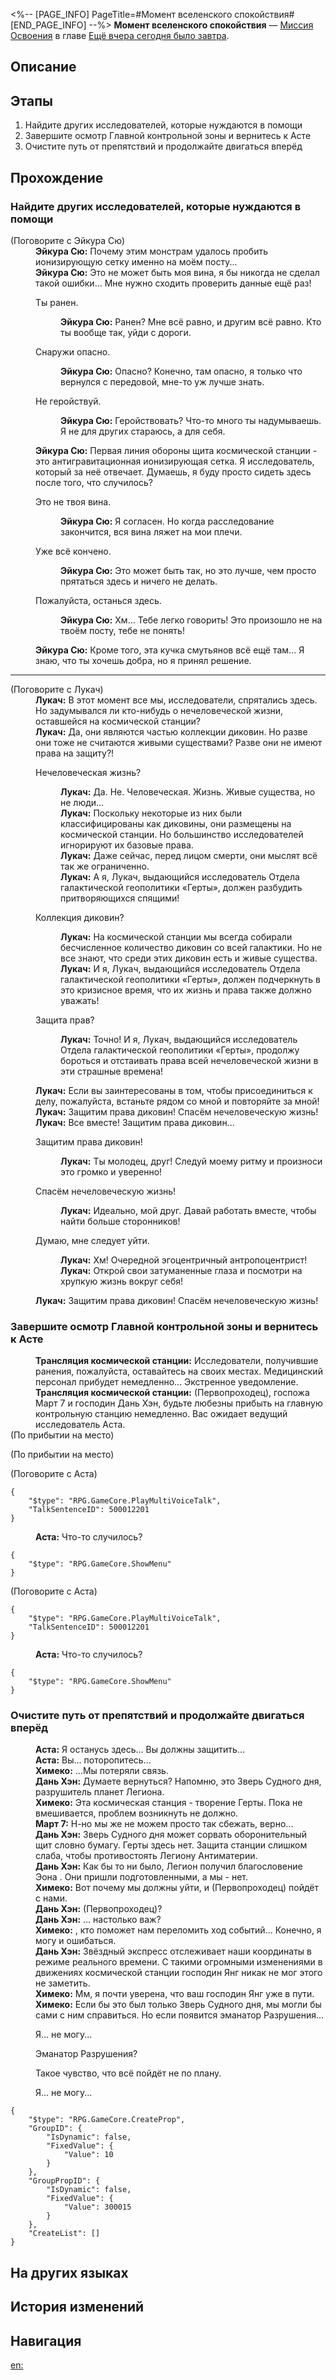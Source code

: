 <%-- [PAGE_INFO]
PageTitle=#Момент вселенского спокойствия#
[END_PAGE_INFO] --%>
{{Дополнить|Диалоги.}}
{{Миссия Инфобокс
|id              = 1000302
|Название        = 
|Изображение     = Миссия Момент вселенского спокойствия.png
|Тип             = Миссия Освоения
|Событие         = 
|Глава           = Ещё вчера сегодня было завтра
|Условия         = Завершена [[Миссия Освоения]] «[[Момент вселенского спокойствия]]»
|Персонажи       = Аста; Дань Хэн; Лукач; Март 7; Первопроходец; Трансляция космической станции; Химеко; Эйкура Сю
|СтартЛокация    = [[Космическая станция «Герта»]] — [[Главная контрольная зона]]
|Мир             = Космическая станция «Герта»
|Предыдущая      = 
|Следующая       = Неисчезающие тени
|Награды         = Опыт Освоения*600; Кредиты*2 000
}}
'''Момент вселенского спокойствия''' — [[Миссия Освоения]] в главе [[Ещё вчера сегодня было завтра]].

==Описание==
{{Описание|<!--официальное описание из Перекрёстка судеб-->}}

==Этапы==
# Найдите других исследователей, которые нуждаются в помощи
# Завершите осмотр Главной контрольной зоны и вернитесь к Асте
# Очистите путь от препятствий и продолжайте двигаться вперёд

==Прохождение==
{{Дополнить}}
{{Диалог Конец}}

===Найдите других исследователей, которые нуждаются в помощи===
{{Описание миссии|тип=Миссия Освоения|локация=Главная контрольная зона|Внешняя угроза космической станции, кажется, находится под контролем, но экипаж станции по-прежнему обеспокоен.<br />Многие члены экипажа прибыли сюда в одиночку. О чём они сейчас волнуются больше всего? О космической станции? О своих коллегах? Или о своих исследованиях?<br />Надо полагать, что у каждого свой ответ.}}
{{Диалог Начало}}

;(Поговорите с Эйкура Сю)
:'''Эйкура Сю:''' Почему этим монстрам удалось пробить ионизирующую сетку именно на моём посту...
:'''Эйкура Сю:''' Это не может быть моя вина, я бы никогда не сделал такой ошибки... Мне нужно сходить проверить данные ещё раз!
:{{Диалог|Стрелка}} Ты ранен.
::'''Эйкура Сю:''' Ранен? Мне всё равно, и другим всё равно. Кто ты вообще так{{MC|ж=ая|м=ой}}, уйди с дороги.
:{{Диалог|Стрелка}} Снаружи опасно.
::'''Эйкура Сю:''' Опасно? Конечно, там опасно, я только что вернулся с передовой, мне-то уж лучше знать.
:{{Диалог|Стрелка}} Не геройствуй.
::'''Эйкура Сю:''' Геройствовать? Что-то много ты надумываешь. Я не для других стараюсь, а для себя.
:'''Эйкура Сю:''' Первая линия обороны щита космической станции - это антигравитационная ионизирующая сетка. Я исследователь, который за неё отвечает. Думаешь, я буду просто сидеть здесь после того, что случилось?
:{{Диалог|Стрелка}} Это не твоя вина.
::'''Эйкура Сю:''' Я согласен. Но когда расследование закончится, вся вина ляжет на мои плечи.
:{{Диалог|Стрелка}} Уже всё кончено.
::'''Эйкура Сю:''' Это может быть так, но это лучше, чем просто прятаться здесь и ничего не делать.
:{{Диалог|Стрелка}} Пожалуйста, останься здесь.
::'''Эйкура Сю:''' Хм... Тебе легко говорить! Это произошло не на твоём посту, тебе не понять!
:'''Эйкура Сю:''' Кроме того, эта кучка смутьянов всё ещё там... Я знаю, что ты хочешь добра, но я принял решение.
----

;(Поговорите с Лукач)
:'''Лукач:''' В этот момент все мы, исследователи, спрятались здесь. Но задумывался ли кто-нибудь о нечеловеческой жизни, оставшейся на космической станции?
:'''Лукач:''' Да, они являются частью коллекции диковин. Но разве они тоже не считаются живыми существами? Разве они не имеют права на защиту?!
:{{Диалог|Стрелка}} Нечеловеческая жизнь?
::'''Лукач:''' Да. Не. Человеческая. Жизнь. Живые существа, но не люди...
::'''Лукач:''' Поскольку некоторые из них были классифицированы как диковины, они размещены на космической станции. Но большинство исследователей игнорируют их базовые права.
::'''Лукач:''' Даже сейчас, перед лицом смерти, они мыслят всё так же ограниченно.
::'''Лукач:''' А я, Лукач, выдающийся исследователь Отдела галактической геополитики «Герты», должен разбудить притворяющихся спящими!
:{{Диалог|Стрелка}} Коллекция диковин?
::'''Лукач:''' На космической станции мы всегда собирали бесчисленное количество диковин со всей галактики. Но не все знают, что среди этих диковин есть и живые существа.
::'''Лукач:''' И я, Лукач, выдающийся исследователь Отдела галактической геополитики «Герты», должен подчеркнуть в это кризисное время, что их жизнь и права также должно уважать!
:{{Диалог|Стрелка}} Защита прав?
::'''Лукач:''' Точно! И я, Лукач, выдающийся исследователь Отдела галактической геополитики «Герты», продолжу бороться и отстаивать права всей нечеловеческой жизни в эти страшные времена!
:'''Лукач:''' Если вы заинтересованы в том, чтобы присоединиться к делу, пожалуйста, встаньте рядом со мной и повторяйте за мной!
:'''Лукач:''' Защитим права диковин! Спасём нечеловеческую жизнь!
:'''Лукач:''' Все вместе! Защитим права диковин...
:{{Диалог|Стрелка}} Защитим права диковин!
::'''Лукач:''' Ты молодец, друг! Следуй моему ритму и произноси это громко и уверенно!
:{{Диалог|Стрелка}} Спасём нечеловеческую жизнь!
::'''Лукач:''' Идеально, мой друг. Давай работать вместе, чтобы найти больше сторонников!
:{{Диалог|Стрелка}} Думаю, мне следует уйти.
::'''Лукач:''' Хм! Очередной эгоцентричный антропоцентрист!
::'''Лукач:''' Открой свои затуманенные глаза и посмотри на хрупкую жизнь вокруг себя!
:'''Лукач:''' Защитим права диковин! Спасём нечеловеческую жизнь!
{{Диалог Конец}}

===Завершите осмотр Главной контрольной зоны и вернитесь к Асте===
{{Описание миссии|тип=Миссия Освоения|локация=Главная контрольная зона|Внешняя угроза космической станции, кажется, находится под контролем. Если на станции остались места, в которых вы ещё не были, сейчас у вас есть шанс пойти и осмотреться.<br />Как только будете готовы, доложите Асте.}}
{{Диалог Начало}}
:'''Трансляция космической станции:''' Исследователи, получившие ранения, пожалуйста, оставайтесь на своих местах. Медицинский персонал прибудет немедленно... Экстренное уведомление.
:<!--3-second delay-->
:'''Трансляция космической станции:''' {{MC|ж=Госпожа|м=Господин}} (Первопроходец), госпожа Март 7 и господин Дань Хэн, будьте любезны прибыть на главную контрольную станцию немедленно. Вас ожидает ведущий исследователь Аста.
;(По прибытии на место)

;(По прибытии на место)
:{{tx}}

;(Поговорите с Аста)
<pre>{
	"$type": "RPG.GameCore.PlayMultiVoiceTalk",
	"TalkSentenceID": 500012201
}</pre>
:'''Аста:''' Что-то случилось?
<pre>{
	"$type": "RPG.GameCore.ShowMenu"
}</pre>

;(Поговорите с Аста)
<pre>{
	"$type": "RPG.GameCore.PlayMultiVoiceTalk",
	"TalkSentenceID": 500012201
}</pre>
:'''Аста:''' Что-то случилось?
<pre>{
	"$type": "RPG.GameCore.ShowMenu"
}</pre>
{{Диалог Конец}}

===Очистите путь от препятствий и продолжайте двигаться вперёд===
{{Описание миссии|тип=Миссия Освоения|локация=Зона поддержки|Новая опасность - появился Зверь Судного дня, а вы, кажется, стали неким «ключом».<br />Если хотите избежать опасности и не дать космической станции погибнуть, то единственное решение - отправиться на перрон и встретиться с человеком по имени Вельт.}}
{{Диалог Начало}}
:'''Аста:''' Я останусь здесь... Вы должны защитить...
:'''Аста:''' Вы... поторопитесь...
:'''Химеко:''' ...Мы потеряли связь.
:'''Дань Хэн:''' Думаете вернуться? Напомню, это Зверь Судного дня, разрушитель планет Легиона.
:'''Химеко:''' Эта космическая станция - творение Герты. Пока {{Rubi|Лорд Опустошитель|эманатор Разрушения}} не вмешивается, проблем возникнуть не должно.
:'''Март 7:''' Н-но мы же не можем просто так сбежать, верно...
:'''Дань Хэн:''' Зверь Судного дня может сорвать оборонительный щит словно бумагу. Герты здесь нет. Защита станции слишком слаба, чтобы противостоять Легиону Антиматерии.
:'''Дань Хэн:''' Как бы то ни было, Легион получил благословение Эона {{Rubi|Нанука|Разрушение}}. Они пришли подготовленными, а мы - нет.
:'''Химеко:''' Вот почему мы должны уйти, и (Первопроходец) пойдёт с нами.
:'''Дань Хэн:''' (Первопроходец)?
:'''Дань Хэн:''' {{MC|ж=Она|м=Он}}... настолько важ{{MC|ж=на|м=ен}}?
:'''Химеко:''' {{MC|ж=Она та|м=Он тот}}, кто поможет нам переломить ход событий... Конечно, я могу и ошибаться.
:'''Дань Хэн:''' Звёздный экспресс отслеживает наши координаты в режиме реального времени. С такими огромными изменениями в движениях космической станции господин Янг никак не мог этого не заметить.
:'''Химеко:''' Мм, я почти уверена, что ваш господин Янг уже в пути.
:'''Химеко:''' Если бы это был только Зверь Судного дня, мы могли бы сами с ним справиться. Но если появится эманатор Разрушения...
:{{Диалог|Стрелка}} Я... не могу...
:{{Диалог|Стрелка}} Эманатор Разрушения?
:{{Диалог|Стрелка}} Такое чувство, что всё пойдёт не по плану.
:Я... не могу...
:{{tx}}
<pre>{
	"$type": "RPG.GameCore.CreateProp",
	"GroupID": {
		"IsDynamic": false,
		"FixedValue": {
			"Value": 10
		}
	},
	"GroupPropID": {
		"IsDynamic": false,
		"FixedValue": {
			"Value": 300015
		}
	},
	"CreateList": []
}</pre>
{{Диалог Конец}}

==На других языках==
{{На других языках
|en   = A Moment of Peace
|zhs  = 宇宙安宁片刻
|zht  = 宇宙安寧片刻
|ja   = 宇宙の安らぎのひと時
|ko   = 찰나의 우주 평화
|es   = Momento de sosiego
|fr   = Un moment de paix
|ru   = Момент вселенского спокойствия
|th   = ช่วงเวลาอันเงียบสงบของจักรวาล
|vi   = Khoảnh Khắc Yên Bình Của Vũ Trụ
|de   = Moment des Friedens
|id   = Momen Kedamaian Galaksi
|pt   = Um Momento de Paz
}}

==История изменений==
{{История изменений|3.5}}

==Навигация==
{{Миссия Освоения Навбокс|Глава }}

[[en:]]
